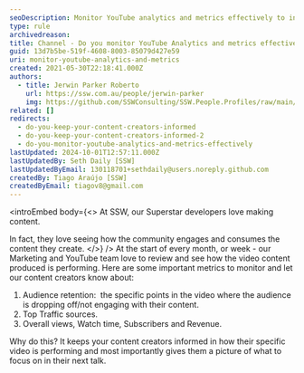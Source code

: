```yaml
---
seoDescription: Monitor YouTube analytics and metrics effectively to inform content creators about audience engagement, top traffic sources, and overall performance.
type: rule
archivedreason:
title: Channel - Do you monitor YouTube Analytics and metrics effectively?
guid: 13d7b5be-519f-4608-8003-85079d427e59
uri: monitor-youtube-analytics-and-metrics
created: 2021-05-30T22:18:41.000Z
authors:
  - title: Jerwin Parker Roberto
    url: https://ssw.com.au/people/jerwin-parker
    img: https://github.com/SSWConsulting/SSW.People.Profiles/raw/main/Jerwin-Parker/Images/Jerwin-Parker-Profile.jpg
related: []
redirects:
  - do-you-keep-your-content-creators-informed
  - do-you-keep-your-content-creators-informed-2
  - do-you-monitor-youtube-analytics-and-metrics-effectively
lastUpdated: 2024-10-01T12:57:11.000Z
lastUpdatedBy: Seth Daily [SSW]
lastUpdatedByEmail: 130118701+sethdaily@users.noreply.github.com
createdBy: Tiago Araújo [SSW]
createdByEmail: tiagov8@gmail.com
---
```


<introEmbed
  body={<>
At SSW, our Superstar developers love making content.

In fact, they love seeing how the community engages and consumes the content they create.
  </>}
/>
At the start of every month, or week - our Marketing and YouTube team love to review and see how the video content produced is performing. Here are some important metrics to monitor and let our content creators know about:

1. Audience retention:  the specific points in the video where the audience is dropping off/not engaging with their content.
2. Top Traffic sources.
3. Overall views, Watch time, Subscribers and Revenue.

Why do this? It keeps your content creators informed in how their specific video is performing and most importantly gives them a picture of what to focus on in their next talk.
